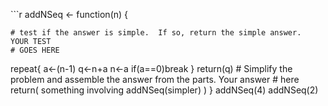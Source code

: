```r

addNSeq <- function(n) {
  
    # test if the answer is simple.  If so, return the simple answer.  YOUR TEST
    # GOES HERE
repeat{
  a<-(n-1)
  q<-n+a
  n<-a
  if(a==0)break
}
  return(q)
    # Simplify the problem and assemble the answer from the parts.  Your answer
    # here return( something involving addNSeq(simpler) )
}
addNSeq(4)
addNSeq(2)